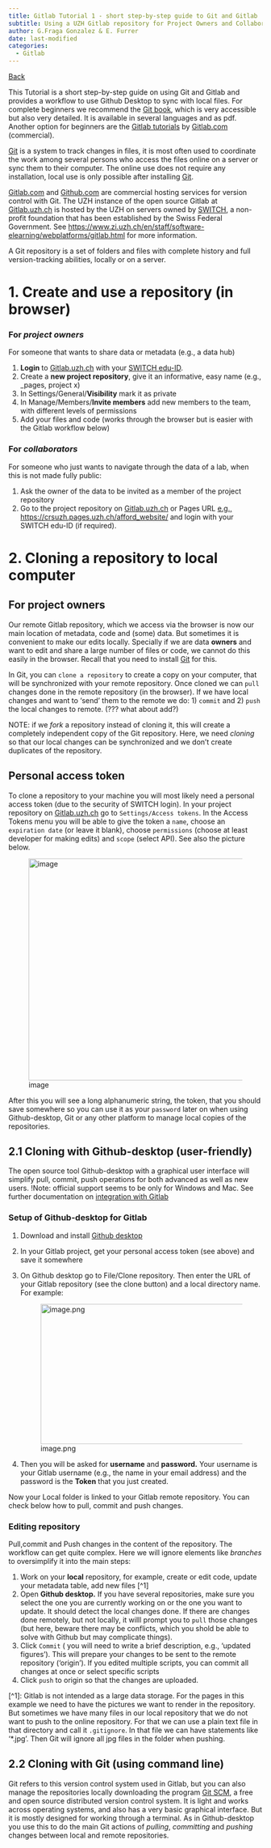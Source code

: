 ```yaml
---
title: Gitlab Tutorial 1 - short step-by-step guide to Git and Gitlab
subtitle: Using a UZH Gitlab repository for Project Owners and Collaborators
author: G.Fraga Gonzalez & E. Furrer
date: last-modified
categories:
  - Gitlab
---
```


[Back](index.qmd)


This Tutorial is a short step-by-step guide on using Git and Gitlab and provides a workflow to use Github Desktop to sync with local files. For complete beginners we recommend the [Git book](https://git-scm.com/book), which is very accessible but also very detailed. It is available in several languages and as pdf. Another option for beginners are the [Gitlab tutorials](https://docs.gitlab.com/ee/tutorials/) by [Gitlab.com](https://about.gitlab.com/) (commercial).

[Git](https://en.wikipedia.org/wiki/Git) is a system to track changes in files, it is most often used to coordinate the work among several persons who access the files online on a server or sync them to their computer. The online use does not require any installation, local use is only possible after installing [Git](https://git-scm.com/downloads).

[Gitlab.com](https://about.gitlab.com/) and [Github.com](https://github.com/) are commercial hosting services for version control with Git. The UZH instance of the open source Gitlab at [Gitlab.uzh.ch](https://gitlab.uzh.ch) is hosted by the UZH on servers owned by [SWITCH](https://www.switch.ch/de/edu-id/), a non-profit foundation that has been established by the Swiss Federal Government. See [https://www.zi.uzh.ch/en/staff/software-elearning/webplatforms/gitlab.html]() for more information.

A Git repository is a set of folders and files with complete history and full version-tracking abilities, locally or on a server.

# 1. Create and use a repository (in browser)

### For *project owners*

For someone that wants to share data or metadata (e.g., a data hub)

1.  **Login** to [Gitlab.uzh.ch](https://gitlab.uzh.ch) with your [SWITCH edu-ID](https://www.switch.ch/edu-id/).
2.  Create a **new project repository**, give it an informative, easy name (e.g., \_pages, project x)
3.  In Settings/General/**Visibility** mark it as private
4.  In Manage/Members/**Invite members** add new members to the team, with different levels of permissions
5.  Add your files and code (works through the browser but is easier with the Gitlab workflow below)

### For *collaborators*

For someone who just wants to navigate through the data of a lab, when this is not made fully public:

1.  Ask the owner of the data to be invited as a member of the project repository
2.  Go to the project repository on [Gitlab.uzh.ch](https://gitlab.uzh.ch) or Pages URL [e.g., https://crsuzh.pages.uzh.ch/afford_website/](https://crsuzh.pages.uzh.ch/afford_website/) and login with your SWITCH edu-ID (if required).

# 2. Cloning a repository to local computer 
## For project owners

Our remote Gitlab repository, which we access via the browser is now our main location of metadata, code and (some) data. But sometimes it is convenient to make our edits locally. Specially if we are data **owners** and want to edit and share a large number of files or code, we cannot do this easily in the browser. Recall that you need to install [Git](https://git-scm.com/downloads) for this.

In Git, you can `clone a repository` to create a copy on your computer, that will be synchronized with your remote repository. Once cloned we can `pull` changes done in the remote repository (in the browser). If we have local changes and want to 'send' them to the remote we do: 1) `commit` and 2) `push` the local changes to remote. (??? what about add?)

NOTE: if we *fork* a repository instead of cloning it, this will create a completely independent copy of the Git repository. Here, we need *cloning* so that our local changes can be synchronized and we don't create duplicates of the repository.

## Personal access token

To clone a repository to your machine you will most likely need a personal access token (due to the security of SWITCH login). In your project repository on [Gitlab.uzh.ch](https://gitlab.uzh.ch) go to `Settings/Access tokens`. In the Access Tokens menu you will be able to give the token a `name`, choose an `expiration date` (or leave it blank), choose `permissions` (choose at least developer for making edits) and `scope` (select API). See also the picture below.

![image](uploads/aeef5aff4db2c295384c7ab1f1912c03/image.png){width="610" height="439"}

After this you will see a long alphanumeric string, the token, that you should save somewhere so you can use it as your `password` later on when using Github-desktop, Git or any other platform to manage local copies of the repositories.

## 2.1 Cloning with Github-desktop (user-friendly)

The open source tool Github-desktop with a graphical user interface will simplify pull, commit, push operations for both advanced as well as new users. !Note: official support seems to be only for Windows and Mac. See further documentation on [integration with Gitlab](https://github.com/desktop/desktop/blob/development/docs/integrations/gitlab.md)

### Setup of Github-desktop for Gitlab

1.  Download and install [Github desktop](https://desktop.github.com/)

2.  In your Gitlab project, get your personal access token (see above) and save it somewhere

3.  On Github desktop go to File/Clone repository. Then enter the URL of your Gitlab repository (see the clone button) and a local directory name. For example:

    ![image.png](uploads/7a0a2bd44e724b5c59f4c4e0ac983573/image.png){width="551" height="277"}

4.  Then you will be asked for **username** and **password.** Your username is your Gitlab username (e.g., the name in your email address) and the password is the **Token** that you just created.

Now your Local folder is linked to your Gitlab remote repository. You can check below how to pull, commit and push changes.

### Editing repository

Pull,commit and Push changes in the content of the repository. The workflow can get quite complex. Here we will ignore elements like *branches* to oversimplify it into the main steps:

1.  Work on your **local** repository, for example, create or edit code, update your metadata table, add new files \[\^1\]
2.  Open **Github desktop.** If you have several repositories, make sure you select the one you are currently working on or the one you want to update. It should detect the local changes done. If there are changes done remotely, but not locally, it willl prompt you to `pull` those changes (but here, beware there may be conflicts, which you shold be able to solve with Github but may complicate things).
3.  Click `Commit` ( you will need to write a brief description, e.g., 'updated figures'). This will prepare your changes to be sent to the remote repository ('origin'). If you edited multiple scripts, you can commit all changes at once or select specific scripts
4.  Click `push` to origin so that the changes are uploaded.

\[\^1\]: Gitlab is not intended as a large data storage. For the pages in this example we need to have the pictures we want to render in the repository. But sometimes we have many files in our local repository that we do not want to push to the online repository. For that we can use a plain text file in that directory and call it `.gitignore`. In that file we can have statements like '\*.jpg'. Then Git will ignore all jpg files in the folder when pushing.

## 2.2 Cloning with Git (using command line)

Git refers to this version control system used in Gitlab, but you can also manage the repositories locally downloading the program [Git SCM](https://git-scm.com/download/win), a free and open source distributed version control system. It is light and works across operating systems, and also has a very basic graphical interface. But it is mostly designed for working through a terminal. As in Github-desktop you use this to do the main Git actions of *pulling*, *committing* and *pushing* changes between local and remote repositories.

## 
